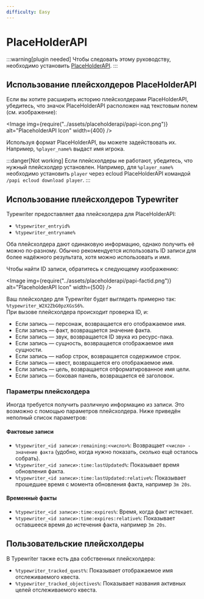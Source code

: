 ```yaml
---
difficulty: Easy
---
```



# PlaceHolderAPI

:::warning[plugin needed]
Чтобы следовать этому руководству, необходимо установить [PlaceHolderAPI](https://www.spigotmc.org/resources/placeholderapi.6245/).
:::

## Использование плейсхолдеров PlaceHolderAPI

Если вы хотите расширить историю плейсхолдерами PlaceHolderAPI, убедитесь, что значок PlaceHolderAPI расположен над текстовым полем (см. изображение):

<Image img={require("../assets/placeholderapi/papi-icon.png")} alt="PlaceholderAPI Icon" width={400} />

Используя формат PlaceHolderAPI, вы можете задействовать их. Например, `%player_name%` выдаст имя игрока.

:::danger[Not working]
Если плейсхолдеры не работают, убедитесь, что нужный плейсхолдер установлен. Например, для `%player_name%` необходимо установить `player` через ecloud PlaceHolderAPI командой `/papi ecloud download player`.
:::

## Использование плейсхолдеров Typewriter

Typewriter предоставляет два плейсхолдера для PlaceHolderAPI:

- `%typewriter_entryid%`
- `%typewriter_entryname%`

Оба плейсхолдера дают одинаковую информацию, однако получить её можно по‑разному. Обычно рекомендуется использовать ID записи для более надёжного результата, хотя можно использовать и имя.

Чтобы найти ID записи, обратитесь к следующему изображению:

<Image img={require("../assets/placeholderapi/papi-factid.png")} alt="PlaceholderAPI Icon" width={500} />

Ваш плейсхолдер для Typewriter будет выглядеть примерно так: `%typewriter_W2X2ZbG0pzXGsS6%`.\
При вызове плейсхолдера происходит проверка ID, и:

- Если запись — персонаж, возвращается его отображаемое имя.
- Если запись — факт, возвращается значение факта.
- Если запись — звук, возвращается ID звука из ресурс-пака.
- Если запись — сущность, возвращается отображаемое имя сущности.
- Если запись — набор строк, возвращается содержимое строк.
- Если запись — квест, возвращается его отображаемое имя.
- Если запись — цель, возвращается отформатированное имя цели.
- Если запись — боковая панель, возвращается её заголовок.

### Параметры плейсхолдера
Иногда требуется получить различную информацию из записи. Это возможно с помощью параметров плейсхолдера. Ниже приведён неполный список параметров:

#### Фактовые записи
- `%typewriter_<id записи>:remaining:<число>%`: Возвращает `<число> - значение факта` (удобно, когда нужно показать, сколько ещё осталось собрать).
- `%typewriter_<id записи>:time:lastUpdated%`: Показывает время обновления факта.
- `%typewriter_<id записи>:time:lastUpdated:relative%`: Показывает прошедшее время с момента обновления факта, например `3m 20s`.

#### Временны́е факты

- `%typewriter_<id записи>:time:expires%`: Время, когда факт истекает.
- `%typewriter_<id записи>:time:expires:relative%`: Показывает оставшееся время до истечения факта, например `3m 20s`.

## Пользовательские плейсхолдеры
В Typewriter также есть два собственных плейсхолдера:

- `%typewriter_tracked_quest%`: Показывает отображаемое имя отслеживаемого квеста.
- `%typewriter_tracked_objectives%`: Показывает названия активных целей отслеживаемого квеста.

